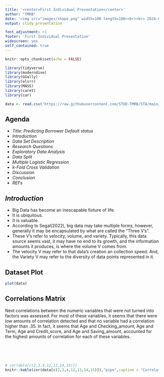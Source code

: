 ---
title: '<center>First Individual Presentation</center>'
author: "TMRB"
date: '<img src="images/shape.png" width=100 length=100><br><br> 2024-02-11<br><br> West Chester University'
output: slidy_presentation

font_adjustment: +1
footer: 'First Individual Presentation'
widescreen: yes
self_contained: true
---

```{r setup, include=FALSE}
knitr::opts_chunk$set(echo = FALSE)

library(tidyverse)
library(moderndive)
library(GGally)
library(olsrr)
library(MASS)
library(caret)
library(car)

data <- read.csv("https://raw.githubusercontent.com/STUD-TMRB/STA/main/321/BankLoanDefaultDataset.csv", header = TRUE)
```

## Agenda

-   *Title: Predicting Borrower Default status*
-   *Introduction*
-   *Data Set Description*
-   *Research Questions*
-   *Exploratory Data Analysis*
-   *Data Split*
-   *Multiple Logistic Regression*
-   *k-Fold Cross Validation*
-   *Discussion*
-   *Conclusion*
-   *REFs*

## *Introduction*

-    Big Data has become an inescapable fixture of life. 
-    It is ubiquitous.
-    It is valuable. 
-    According to Segal(2022), big data may take multiple forms, however, generally it may be encapsulated by what are called the "Three V's".
-    These V's refer to velocity, volume, and variety. Typically, this data source seems vast, it may have no end to its growth, and the information amounts it produces, is where the volume V comes from. 
-    The velocity V may refer to that data's creation an collection speed. And, the Variety V may refer to the diversity of data points represented in it.

## Dataset Plot

```{r echo=F, include=T,comment='',warning=FALSE,message=FALSE}
plot(data)
```

## Correlations Matrix

Next correlations between the numeric variables that were not turned into factors was assessed. For most of these variables, it seems that there were low amounts of correlation detected and that no variable had a correlation higher than .35. In fact, it seems that Age and Checking_amount, Age and Term, Age and Credit_score, and Age and Saving_amount, accounted for the highest amounts of correlation for each of these variables.

<br><br><br>

```{r echo=F, include=T,comment='',warning=FALSE,message=FALSE}
# cor(data[c(2,3,4,12,13,14,15)])
knitr::kable(cor(data[c(2,3,4,12,13,14,15)]),"pipe",caption = "Correlation Matrix")  
```
